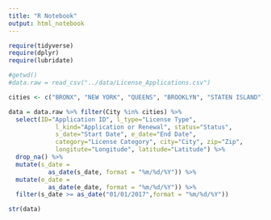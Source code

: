 ```yaml
---
title: "R Notebook"
output: html_notebook
---
```


```r
require(tidyverse)
require(dplyr)
require(lubridate)
```

```r
#getwd()
#data.raw = read_csv("../data/License_Applications.csv")
```

```r
cities <- c("BRONX", "NEW YORK", "QUEENS", "BROOKLYN", "STATEN ISLAND")

data = data.raw %>% filter(City %in% cities) %>% 
  select(ID="Application ID", l_type="License Type", 
             l_kind="Application or Renewal", status="Status",
             s_date="Start Date", e_date="End Date",
             category="License Category", city="City", zip="Zip", 
             longitute="Longitude", latitude="Latitude") %>%
  drop_na() %>%
  mutate(s_date = 
           as_date(s_date, format = "%m/%d/%Y")) %>%
  mutate(e_date = 
           as_date(e_date, format = "%m/%d/%Y")) %>%
  filter(s_date >= as_date("01/01/2017",format = "%m/%d/%Y"))

str(data)
```



